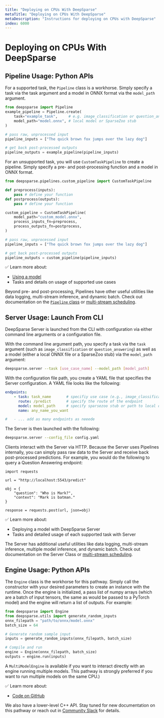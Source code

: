 ```yaml
---
title: "Deploying on CPUs With DeepSparse"
metaTitle: "Deploying on CPUs With DeepSparse"
metaDescription: "Instructions for deploying on CPUs with DeepSparse"
index: 6000
---
```


# Deploying on CPUs With DeepSparse 

## Pipeline Usage: Python APIs

For a supported task, the `Pipeline` class is a workhorse. Simply specify a task via the task argument and a model in ONNX format via the `model_path` argument.

```python
from deepsparse import Pipeline
example_pipeline = Pipeline.create(
    task="example_task",     # e.g. image_classification or question_answering
    model_path="model.onnx", # local model or SparseZoo stub
)

# pass raw, unprocessed input 
pipeline_inputs = ["The quick brown fox jumps over the lazy dog"]

# get back post-processed outputs
pipeline_outputs = example_pipeline(pipeline_inputs)
```

For an unsupported task, you will use `CustomTaskPipeline` to create a pipeline. Simply specify a pre- and post-processing function and a model in ONNX format.

``` python
from deepsparse.pipelines.custom_pipeline import CustomTaskPipeline

def preprocess(inputs):
    pass # define your function
def postprocess(outputs):
    pass # define your function

custom_pipeline = CustomTaskPipeline(
    model_path="custom_model.onnx",
    process_inputs_fn=preprocess,
    process_outputs_fn=postprocess,
)

# pass raw, unprocessed input
pipeline_inputs = ["The quick brown fox jumps over the lazy dog"]

# get back post-processed outputs
pipeline_outputs = custom_pipeline(pipeline_inputs)                       
```

✅ Learn more about:
- [Using a model](/model-selection-guides/using-your-own-model.mdx)
- Tasks and details on usage of supported use cases

Beyond pre- and post-processing, Pipelines have other useful utilities like data logging, multi-stream inference, and dynamic batch. Check out documentation on the [`Pipeline` class](/sparsification-guides/integrating-sparseml-in-pipelines.mdx) or [multi-stream scheduling](/deployment-guides/inference-types.mdx).

## Server Usage: Launch From CLI

DeepSparse Server is launched from the CLI with configuration via either command line arguments or a configuration file.

With the command line argument path, you specify a task via the `task` argument (such as `image_classification` or `question_answering`) as well as a model (either a local ONNX file or a SparseZoo stub) via the `model_path` argument:

```bash
deepsparse.server --task [use_case_name] --model_path [model_path]
```

With the configuration file path, you create a YAML file that specifies the Server configuration. A YAML file looks like the following:

```yaml
endpoints:
    - task: task_name       # specifiy use case (e.g., image_classification, question_answering)
      route: /predict       # specify the route of the endpoint
      model: model_path     # specify sparsezoo stub or path to local onnx file
      name: any_name_you_want

#   - ... add as many endpoints as neeede
```

The Server is then launched with the following:

```bash
deepsparse.server --config_file config.yaml
```


Clients interact with the Server via HTTP. Because the Server uses Pipelines internally, you can simply pass raw data to the Server and receive back post-processed predictions.  For example, you would do the following to query a Question Answering endpoint:

```
import requests

url = "http://localhost:5543/predict"

obj = {
    "question": "Who is Mark?", 
    "context": "Mark is batman."
}

response = requests.post(url, json=obj)
```

✅ Learn more about:
- Deploying a model with DeepSparse Server
- Tasks and detailed usage of each supported task with Server

The Server has additional useful utilities like data logging, multi-stream inference, multiple model inference, and dynamic batch. Check out documentation on the Server Class or [multi-stream scheduling](/deployment-guides/inference-types.mdx).

## Engine Usage: Python APIs

The `Engine` class is the workhorse for this pathway. Simply call the constructor with your desired parameters to create an instance with the runtime. Once the engine is initialized, a pass list of numpy arrays (which are a batch of input tensors, the same as would be passed to a PyTorch model) and the engine will return a list of outputs. For example:

```python
from deepsparse import Engine
from deepsparse.utils import generate_random_inputs
onnx_filepath = "path/to/onnx/model.onnx"
batch_size = 64

# Generate random sample input
inputs = generate_random_inputs(onnx_filepath, batch_size)

# Compile and run
engine = Engine(onnx_filepath, batch_size)
outputs = engine.run(inputs)
```

A `MultiModelEngine` is available if you want to interact directly with an engine running multiple models. This pathway is strongly preferred if you want to run multiple models on the same CPU.)

✅ Learn more about:
- [Code on GitHub](https://github.com/neuralmagic/deepsparse/blob/main/src/deepsparse/engine.py#L645)

We also have a lower-level C++ API. Stay tuned for new documentation on this pathway or reach out in [Community Slack](https://join.slack.com/t/discuss-neuralmagic/shared_invite/zt-q1a1cnvo-YBoICSIw3L1dmQpjBeDurQ) for details.
